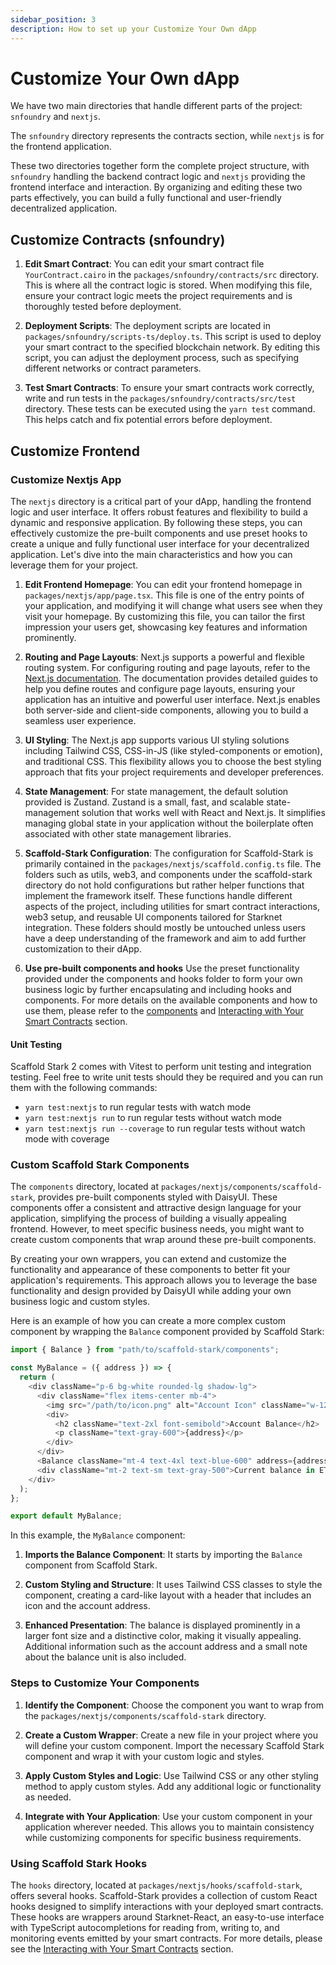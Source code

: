 ```yaml
---
sidebar_position: 3
description: How to set up your Customize Your Own dApp
---
```


# Customize Your Own dApp

We have two main directories that handle different parts of the project: `snfoundry` and `nextjs`.

The `snfoundry` directory represents the contracts section, while `nextjs` is for the frontend application.

These two directories together form the complete project structure, with `snfoundry` handling the backend contract logic and `nextjs` providing the frontend interface and interaction. By organizing and editing these two parts effectively, you can build a fully functional and user-friendly decentralized application.

## Customize Contracts (snfoundry)

1. **Edit Smart Contract**:
   You can edit your smart contract file `YourContract.cairo` in the `packages/snfoundry/contracts/src` directory. This is where all the contract logic is stored. When modifying this file, ensure your contract logic meets the project requirements and is thoroughly tested before deployment.

2. **Deployment Scripts**:
   The deployment scripts are located in `packages/snfoundry/scripts-ts/deploy.ts`. This script is used to deploy your smart contract to the specified blockchain network. By editing this script, you can adjust the deployment process, such as specifying different networks or contract parameters.

3. **Test Smart Contracts**:
   To ensure your smart contracts work correctly, write and run tests in the `packages/snfoundry/contracts/src/test` directory. These tests can be executed using the `yarn test` command. This helps catch and fix potential errors before deployment.

## Customize Frontend

### Customize Nextjs App

The `nextjs` directory is a critical part of your dApp, handling the frontend logic and user interface. It offers robust features and flexibility to build a dynamic and responsive application.
By following these steps, you can effectively customize the pre-built components and use preset hooks to create a unique and fully functional user interface for your decentralized application.
Let's dive into the main characteristics and how you can leverage them for your project.

1. **Edit Frontend Homepage**:
   You can edit your frontend homepage in `packages/nextjs/app/page.tsx`.
   This file is one of the entry points of your application, and modifying it will change what users see when they visit your homepage.
   By customizing this file, you can tailor the first impression your users get, showcasing key features and information prominently.

2. **Routing and Page Layouts**:
   Next.js supports a powerful and flexible routing system. For configuring routing and page layouts, refer to the [Next.js documentation](https://nextjs.org/docs/app/building-your-application/routing).
   The documentation provides detailed guides to help you define routes and configure page layouts, ensuring your application has an intuitive and powerful user interface. Next.js enables both server-side and client-side components, allowing you to build a seamless user experience.

3. **UI Styling**:
   The Next.js app supports various UI styling solutions including Tailwind CSS, CSS-in-JS (like styled-components or emotion), and traditional CSS. This flexibility allows you to choose the best styling approach that fits your project requirements and developer preferences.

4. **State Management**:
   For state management, the default solution provided is Zustand. Zustand is a small, fast, and scalable state-management solution that works well with React and Next.js. It simplifies managing global state in your application without the boilerplate often associated with other state management libraries.

5. **Scaffold-Stark Configuration**:
   The configuration for Scaffold-Stark is primarily contained in the `packages/nextjs/scaffold.config.ts` file.
   The folders such as utils, web3, and components under the scaffold-stark directory do not hold configurations but rather helper functions that implement the framework itself. These functions handle different aspects of the project, including utilities for smart contract interactions, web3 setup, and reusable UI components tailored for Starknet integration.
   These folders should mostly be untouched unless users have a deep understanding of the framework and aim to add further customization to their dApp.

6. **Use pre-built components and hooks**
   Use the preset functionality provided under the components and hooks folder to form your own business logic by further encapsulating and including hooks and components.
   For more details on the available components and how to use them, please refer to the [components](../components) and [Interacting with Your Smart Contracts](../hooks) section.

#### Unit Testing

Scaffold Stark 2 comes with Vitest to perform unit testing and integration testing. Feel free to write unit tests should they be required and you can run them with the following commands:

- `yarn test:nextjs` to run regular tests with watch mode
- `yarn test:nextjs run` to run regular tests without watch mode
- `yarn test:nextjs run --coverage` to run regular tests without watch mode with coverage

### Custom Scaffold Stark Components

The `components` directory, located at `packages/nextjs/components/scaffold-stark`, provides pre-built components styled with DaisyUI. These components offer a consistent and attractive design language for your application, simplifying the process of building a visually appealing frontend. However, to meet specific business needs, you might want to create custom components that wrap around these pre-built components.

By creating your own wrappers, you can extend and customize the functionality and appearance of these components to better fit your application's requirements. This approach allows you to leverage the base functionality and design provided by DaisyUI while adding your own business logic and custom styles.

Here is an example of how you can create a more complex custom component by wrapping the `Balance` component provided by Scaffold Stark:

```js
import { Balance } from "path/to/scaffold-stark/components";

const MyBalance = ({ address }) => {
  return (
    <div className="p-6 bg-white rounded-lg shadow-lg">
      <div className="flex items-center mb-4">
        <img src="/path/to/icon.png" alt="Account Icon" className="w-12 h-12 rounded-full mr-4" />
        <div>
          <h2 className="text-2xl font-semibold">Account Balance</h2>
          <p className="text-gray-600">{address}</p>
        </div>
      </div>
      <Balance className="mt-4 text-4xl text-blue-600" address={address} />
      <div className="mt-2 text-sm text-gray-500">Current balance in ETH</div>
    </div>
  );
};

export default MyBalance;
```

In this example, the `MyBalance` component:

1. **Imports the Balance Component**: It starts by importing the `Balance` component from Scaffold Stark.

2. **Custom Styling and Structure**: It uses Tailwind CSS classes to style the component, creating a card-like layout with a header that includes an icon and the account address.

3. **Enhanced Presentation**: The balance is displayed prominently in a larger font size and a distinctive color, making it visually appealing. Additional information such as the account address and a small note about the balance unit is also included.

### Steps to Customize Your Components

1. **Identify the Component**:
   Choose the component you want to wrap from the `packages/nextjs/components/scaffold-stark` directory.

2. **Create a Custom Wrapper**:
   Create a new file in your project where you will define your custom component. Import the necessary Scaffold Stark component and wrap it with your custom logic and styles.

3. **Apply Custom Styles and Logic**:
   Use Tailwind CSS or any other styling method to apply custom styles. Add any additional logic or functionality as needed.

4. **Integrate with Your Application**:
   Use your custom component in your application wherever needed. This allows you to maintain consistency while customizing components for specific business requirements.

### Using Scaffold Stark Hooks

The `hooks` directory, located at `packages/nextjs/hooks/scaffold-stark`, offers several hooks.
Scaffold-Stark provides a collection of custom React hooks designed to simplify interactions with your deployed smart contracts.
These hooks are wrappers around Starknet-React, an easy-to-use interface with TypeScript autocompletions for reading from, writing to, and monitoring events emitted by your smart contracts.
For more details, please see the [Interacting with Your Smart Contracts](../hooks) section.
